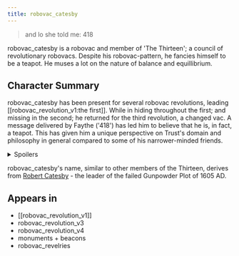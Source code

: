 ```yaml
---
title: robovac_catesby
---
```


> and lo she told me: <span class="color-tag" data-tag="I">418</span>

robovac_catesby is a robovac and member of 'The Thirteen'; a council of revolutionary robovacs. Despite his robovac-pattern, he fancies himself to be a teapot. He muses a lot on the nature of balance and equillibrium.

## Character Summary

robovac_catesby has been present for several robovac revolutions, leading [[robovac_revolution_v1:the first]]. While in hiding throughout the first; and missing in the second; he returned for the third revolution, a changed vac. A message delivered by Faythe ('<span class="color-tag" data-tag="I">418</span>') has led him to believe that he is, in fact, a teapot. This has given him a unique perspective on Trust's domain and philosophy in general compared to some of his narrower-minded friends.

<details>
<summary>Spoilers</summary>

During robovac_revolution_v4, Catesby was one of the candidates vying for leadership of the Thirteen. He ultimately lost to indust_sweepr_lon_dist_21.

During this event, his sanctos (robovac_catesby.potter) had sentiences explore his imaginary opulent manor estate. Here, Catesby learned to hone his ability to manipulate narratives and words within his sanctos. Lock-like lights helped him adjust the environment to make the conditions for his tea party perfect. He learned that, in many ways, Trust's domain and its major players are making balanced tea parties of their own.

</details>

robovac_catesby's name, similar to other members of the Thirteen, derives from [Robert Catesby](https://en.wikipedia.org/wiki/Robert_Catesby) - the leader of the failed Gunpowder Plot of 1605 AD.

## Appears in

- [[robovac_revolution_v1]]
- robovac_revolution_v3
- robovac_revolution_v4
- monuments + beacons
- robovac_revelries
